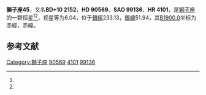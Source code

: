 {{Starbox begin
| name = 獅子座45
}}
{{Starbox observe
| epoch = [[J2000.0|J2000.0]]
| constell = [[獅子座|獅子座]]<ref name=SIMBAD>{{cite web
 | url=http://simbad.u-strasbg.fr/simbad/sim-id?Ident=HR+4101
 | title =Pulsating variable Star
 | publisher=Centre de Données astronomiques de Strasbourg
 | work=SIMBAD
 | accessdate=2012-07-13}}</ref><ref name=DATA>{{cite web
 | url=http://vizier.u-strasbg.fr/viz-bin/VizieR-5?-out.add=.&-source=5050&-corr=PK=HR&-out.max=9999&HR=4101
 | title=VizieR Detailed Page
 | accessdate=2012-07-13
 | archive-date=2016-03-05
 | archive-url=https://web.archive.org/web/20160305000837/http://vizier.u-strasbg.fr/viz-bin/VizieR-5?-out.add=.&-source=5050&-corr=PK=HR&-out.max=9999&HR=4101
 | dead-url=no
 }}</ref>
| 星官 = 
| ra = {{RA|10|27|39}}<ref name=SIMBAD /><ref name=DATA />
| dec = {{DEC|+9|45|45}}<ref name=SIMBAD /><ref name=DATA />
| appmag_v = 6.04<ref name=SIMBAD /><ref name=DATA />
}}
{{Starbox character
| class = A0pSiCr:<ref name=SIMBAD /><ref name=DATA />
| b-v = -0.06<ref name=SIMBAD /><ref name=DATA />
| u-b = -0.09<ref name=SIMBAD /><ref name=DATA />
| r-i = <ref name=SIMBAD /><ref name=DATA />
| variable = 
}}
{{Starbox astrometry
| radial_v = -0.09
| prop_mo_ra = -8
| parallax = 
| p_error = 
}}
{{Starbox catalog
| names =BD+10 2152，[[SAO星表|SAO]] 99136，[[HD星表|HD]] 90569，[[HR星表|HR]] 4101}}
{{Starbox reference |Simbad=HR+4101}}
{{Starbox end}}

'''獅子座45'''，又名'''BD+10 2152'''，'''HD 90569'''、'''SAO 99136'''、'''HR 4101'''，是[[獅子座|獅子座]]的一颗恒星<ref name=SIMBAD /><ref name=DATA />，视星等为6.04，位于[[銀道座標系|銀經]]233.13，[[銀道座標系|銀緯]]51.94，其[[B1900.0|B1900.0]]坐标为赤經{{RA|10|22|22}}，赤緯{{DEC|+10|51.94|20}}。

== 参考文献 ==
{{reflist}}

{{star-stub}}

{{獅子座恒星}}
[[Category:獅子座|Category:獅子座]]
[[Category:HD和HDE天體|90569]]
[[Category:HR天體|4101]]
[[Category:SAO天體|99136]]